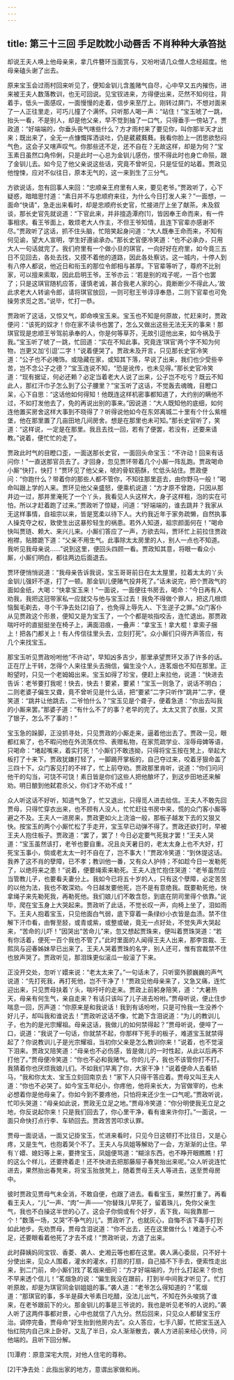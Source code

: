 ```yaml
---
---
---
```

title: 第三十三回 手足眈眈小动唇舌 不肖种种大承笞挞
---



却说王夫人唤上他母亲来，拿几件簪环当面赏与，又吩咐请几众僧人念经超度。他母亲磕头谢了出去。

原来宝玉会过雨村回来听见了，便知金钏儿含羞赌气自尽，心中早又五内摧伤，进来被王夫人数落教训，也无可回说。见宝钗进来，方得便出来，茫然不知何往，背着手，低头一面感叹，一面慢慢的走着，信步来至厅上。刚转过屏门，不想对面来了一人正往里走，可巧儿撞了个满怀。只听那人喝一声：“站住！”宝玉唬了一跳，抬头一看，不是别人，却是他父亲，早不觉到抽了一口气，只得垂手一傍站了。贾政道：“好端端的，你垂头丧气嗐些什么？方才雨村来了要见你，叫你那半天才出来；既出来了，全无一点慷慨挥洒谈吐，仍是葳葳蕤蕤。我看你脸上一团思欲愁闷气色，这会子又嗐声叹气。你那些还不足，还不自在？无故这样，却是为何？”宝玉素日虽然口角伶俐，只是此时一心总为金钏儿感伤，恨不得此时也身亡命殒，跟了金钏儿去。如今见了他父亲说这些话，究竟不曾听见，只是怔怔的站着。贾政见他惶悚，应对不似往日，原本无气的，这一来到生了三分气。

方欲说话，忽有回事人来回：“忠顺亲王府里有人来，要见老爷。”贾政听了，心下疑惑，暗暗思忖道：“素日并不与忠顺府来往，为什么今日打发人来？”一面想，一面命“快请”，急走出来看时，却是忠顺府长史官，忙接进厅上坐了献茶。未及叙谈，那长史官先就说道：“下官此来，并非擅造潭府[1]，皆因奉王命而来，有一件事相求。看王爷面上，敢烦老大人作主，不但王爷知情，且连下官辈亦感谢不尽。”贾政听了这话，抓不住头脑，忙陪笑起身问道：“大人既奉王命而来，不知有何见谕，望大人宣明，学生好遵谕承办。”那长史官便冷笑道：“也不必承办，只用大人一句话就完了。我们府里有一个做小旦的琪官，一向好好在府里，如今竟三五日不见回去，各处去找，又摸不着他的道路，因此各处察访。这一城内，十停人到有八停人都说，他近日和衔玉的那位令郎相与甚厚。下官辈等听了，尊府不比别家，可以擅来索取，因此启明王爷。王爷亦云：‘若是别的戏子呢，一百个也罢了；只是这琪官随机应答，谨慎老诚，甚合我老人家的心，竟断断少不得此人。’故此求老大人转谕令郎，请将琪官放回，一则可慰王爷谆谆奉恳，二则下官辈也可免操劳求觅之苦。”说毕，忙打一恭。

贾政听了这话，又惊又气，即命唤宝玉来。宝玉也不知是何原故，忙赶来时，贾政便问：“该死的奴才！你在家不读书也罢了，怎么又做出这些无法无天的事来！那琪官现是忠顺王爷驾前承奉的人，你是何等草芥，无故引逗他出来，如今祸及于我。”宝玉听了唬了一跳，忙回道：“实在不知此事。究竟连‘琪官’两个字不知为何物，岂更又加‘引逗’二字！”说着便哭了。贾政未及开言，只见那长史官冷笑道：“公子也不必掩饰。或隐藏在家，或知其下落，早说了出来，我们也少受些辛苦，岂不念公子之德？”宝玉连说不知，“恐是讹传，也未见得。”那长史官冷笑道：“现有据证，何必还赖？必定当着老大人说了出来，公子岂不吃亏？既云不知此人，那红汗巾子怎么到了公子腰里？”宝玉听了这话，不觉轰去魂魄，目瞪口呆，心下自思：“这话他如何得知！他既连这样机密事都知道了，大约别的瞒他不过，不如打发他去了，免的再说出别的事来。”因说道：“大人既知他的底细，如何连他置买房舍这样大事到不晓得了？听得说他如今在东郊离城二十里有个什么紫檀堡，他在那里置了几亩田地几间房舍。想是在那里也未可知。”那长史官听了，笑道：“这样说，一定是在那里。我且去找一回，若有了便罢，若没有，还要来请教。”说着，便忙忙的走了。

贾政此时气的目瞪口歪，一面送那长史官，一面回头命宝玉：“不许动！回来有话问你！”一直送那官员去了。才回身，忽见贾环带着几个小厮一阵乱跑。贾政喝命小厮“快打，快打！”贾环见了他父亲，唬的骨软筋酥，忙低头站住。贾政便问：“你跑什么？带着你的那些人都不管你，不知往那里逛去，由你野马一般！”喝命叫跟上学的人来。贾环见他父亲盛怒，便乘机说道：“方才原不曾跑，只因从那井边一过，那井里淹死了一个丫头，我看见人头这样大，身子这样粗，泡的实在可怕，所以才赶着跑了过来。”贾政听了惊疑，问道：“好端端的，谁去跳井？我家从无这样事情，自祖宗以来，皆是宽柔以待下人。大约我近年于家务疏懒，自然执事人操克夺之权，致使生出这暴殄轻生的祸患。若外人知道，祖宗颜面何在！”喝命快叫贾琏、赖大、来兴儿来。小厮们答应了一声，方欲去叫，贾环忙上前拉住贾政袍襟，贴膝跪下道：“父亲不用生气。此事除太太房里的人，别人一点也不知道。我听见我母亲说……”说到这里，便回头四顾一看。贾政知其意，将眼一看众小厮，小厮们明白，都往两边后面退去。

贾环便悄悄说道：“我母亲告诉我说，宝玉哥哥前日在太太屋里，拉着太太的丫头金钏儿强奸不遂，打了一顿。那金钏儿便赌气投井死了。”话未说完，把个贾政气的面如金纸，大喝：“快拿宝玉来！”一面说，一面便往书房去，喝命：“今日再有人劝我，我把这冠带家私一应就交与他与宝玉过去！我免不得做个罪人，把这几根烦恼鬓毛剃去，寻个干净去处[2]自了，也免得上辱先人、下生逆子之罪。”众门客仆从见贾政这个形景，便知又是为宝玉了，一个个都是啖指咬舌，连忙退出。那贾政喘吁吁的直挺挺坐在椅子上，满面泪痕，一叠声：“拿宝玉！拿大棍！拿索子捆上！把各门都关上！有人传信往里头去，立刻打死”。众小厮们只得齐声答应，有几个来找宝玉。

那宝玉听见贾政吩咐他“不许动”，早知凶多吉少，那里承望贾环又添了许多的话。正在厅上干转，怎得个人来往里头去捎信，偏生没个人，连茗烟也不知在那里。正盼望时，只见一个老姆姆出来。宝玉如得了珍宝，便赶上来拉他，说道：“快进去告诉：老爷要打我呢！快去，快去！要紧，要紧！”宝玉一则急了，说话不明白；二则老婆子偏生又聋，竟不曾听见是什么话，把“要紧”二字只听作“跳井”二字，便笑道：“跳井让他跳去，二爷怕什么？”宝玉见是个聋子，便着急道：“你出去叫我的小厮来罢。”那婆子道：“有什么不了的事？老早的完了。太太又赏了衣服，又赏了银子，怎么不了事的！”

宝玉急的跺脚，正没抓寻处，只见贾政的小厮走来，逼着他出去了。贾政一见，眼都红紫了，也不暇问他在外流荡优伶、表赠私物，在家荒疏学业、淫辱母婢等语，只喝命：“堵起嘴来，着实打死！”小厮们不敢违拗，只得将宝玉按在凳上，举起大板打了十来下。贾政犹嫌打轻了，一脚踢开掌板的，自己夺过来，咬着牙狠命盖了三四十下。众门客见打的不祥了，忙上前夺劝。贾政那里肯听，说道：“你们问问他干的勾当，可饶不可饶！素日皆是你们这些人把他酿坏了，到这步田地还来解劝。明日酿到他弑君杀父，你们才不劝不成！”

众人听这话不好听，知道气急了，忙又退出，只得觅人进去给信。王夫人不敢先回贾母，只得忙穿衣出来，也不顾有人没人，忙忙赶往书房中来，慌的众门客小厮等避之不及。王夫人一进房来，贾政更如火上浇油一般，那板子越发下去的又狠又快。按宝玉的两个小厮忙松了手走开，宝玉早已动弹不得了。贾政还欲打时，早被王夫人抱住板子。贾政道：“罢了，罢了！今日必定要气死我才罢！”王夫人哭道：“宝玉虽然该打，老爷也要自重。况且炎天暑日的，老太太身上也不大好，打死宝玉事小，倘或老太太一时不自在了，岂不事大！”贾政冷笑道：“到休提这话。我养了这不肖的孽障，已不孝；教训他一番，又有众人护持；不如趁今日一发勒死了，以绝将来之患！”说着，便要绳索来勒死。王夫人连忙抱住哭道：“老爷虽然应当管教儿子，也要看夫妻分上。我如今已将五十岁的人，只有这个孽障，必定苦苦的以他为法，我也不敢深劝。今日越发要他死，岂不是有意绝我。既要勒死他，快拿绳子来先勒死我，再勒死他。我们娘儿们不敢含怨，到底在阴司里得个依靠。”说毕，爬在宝玉身上大哭起来。贾政听了此话，不觉长叹一声，向椅上坐了，泪如雨下。王夫人抱着宝玉，只见他面白气弱，底下穿着一条绿纱小衣皆是血渍。禁不住解下汗巾看，由臀至胫，或青或紫，或整或破，竟无一点好处，不觉失声大哭起来，“苦命的儿吓！”因哭出“苦命儿”来，忽又想起贾珠来，便叫着贾珠哭道：“若有你活着，便死一百个我也不管了。”此时里面的人闻得王夫人出来，那李宫裁、王熙凤与迎春姊妹早已出来了。王夫人哭着贾珠的名字，别人还可，惟有宫裁禁不住也放声哭了。贾政听见，那泪珠更似滚瓜一般滚了下来。

正没开交处，忽听丫嬛来说：“老太太来了。”一句话未了，只听窗外颤巍巍的声气说道：“先打死我，再打死他，岂不干净了！”贾政见他母亲来了，又急又痛，连忙迎出来，只见贾母扶着丫头，喘吁吁的走来。贾政上前躬身陪笑，道：“大暑热天，母亲有何生气，亲自走来？有话只该叫了儿子进去吩咐。”贾母听说，便止住步喘息一回，厉声道：“你原来是和我说话！我到有话吩咐，只是可怜我一生没养个好儿子，却叫我和谁说去！”贾政听这话不像，忙跪下含泪说道：“为儿的教训儿子，也为的是光宗耀祖。母亲这话，我做儿的如何禁得起？”贾母听说，便啐了一口，说道：“我说了一句话，你就禁不起，你那样下死手的板子，难道宝玉就禁得起了？你说教训儿子是光宗耀祖，当初你父亲是怎么教训你来！”说着，也不觉滚下泪来。贾政又陪笑道：“母亲也不必伤感，皆是做儿的一时性起，从此以后再不打他了。”贾母便冷笑道：“你也不必和我赌气。你的儿子，我也不该管你打不打。我猜着你也厌烦我娘儿们。不如我们早离了你，大家干净！”说着便命人去看轿马，“我和你太太、宝玉立刻回南京去！”家下人只得干答应着。贾母又叫王夫人道：“你也不必哭了。如今宝玉年纪小，你疼他，他将来长大，为官做宰的，也未必想着你是他母亲了。你如今到不要疼他，只怕将来还少生一口气呢。”贾政听说，忙叩头哭道：“母亲如此说，贾政无立足之地。”贾母冷笑道：“你分明使我无立足之地，你反说起你来！只是我们回去了，你心里干净，看有谁来许你打。”一面说，一面只命快打点行李、车轿回去。贾政苦苦叩求认罪。

贾母一面说话，一面又记掛宝玉，忙进来看时，只见今日这顿打不比往日，又是心疼，又是生气，也抱着哭个不了。王夫人与凤姐等解劝了一会，方渐渐的止住。早有丫嬛、媳妇等上来，要搀宝玉，凤姐便骂道：“糊涂东西，也不睁开眼瞧瞧！打的这么个样儿，还要搀着走！还不快进去把那藤屉子春凳抬出来呢。”众人听说连忙进去，果然抬出春凳来，将宝玉抬放凳上，随着贾母王夫人等进去，送至贾母房中。

彼时贾政见贾母气未全消，不敢自便，也跟了进去。看看宝玉，果然打重了。再看看王夫人，“儿”一声、“肉”一声——“你替珠儿早死了，留着珠儿，免你父亲生气，我也不白操这半世的心了。这会子你倘或有个好歹，丢下我，叫我靠那一个！”数落一场，又哭“不争气的儿”。贾政听了，也就灰心，自悔不该下毒手打到如此地步。先劝贾母，贾母含泪说道：“你不出去，还在这里做什么！难道于心不足，还要眼看着他死了才去不成！”贾政听说，方退了出来。

此时薛姨妈同宝钗、香菱、袭人、史湘云等也都在这里。袭人满心委屈，只不好十分使出来，见众人围着，灌水的灌水，打扇的打扇，自己插不下手去，便索性走出来，到二门前，命小厮们找了茗烟来细问：“方才好端端的，为什么打起来？你也不早来透个信儿！”茗烟急的说：“偏生我没在跟前，打到半中间我才听见了。忙打听原故，却是为琪官同金钏姐姐的事。”袭人道：“老爷怎么得知道的？”茗烟道：“那琪官的事，多半是薛大爷素日吃醋，没法儿出气，不知在外头唆挑了谁来，在老爷跟前下的火。那金钏儿的事是三爷说的，我也是听见老爷的人说的。”袭人听了这两件事都对景，心中也就信了八九分。然后回来，只见众人都替宝玉疗治。调停完备，贾母命“好生抬到他房内去”。众人答应，七手八脚，忙把宝玉送入怡红院内自己床上卧好。又乱了半日，众人渐渐散去，袭人方进前来经心伏侍，问他端的。且听下回分解。

[1]潭府：原意深宅大院，对他人住宅的尊称。

[2]干净去处：此指出家的地方，意谓出家做和尚。